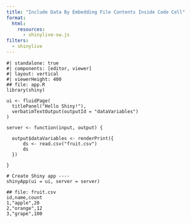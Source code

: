 ```yaml
---
title: "Include Data By Embedding File Contents Inside Code Cell"
format:
  html:
    resources: 
      - shinylive-sw.js
filters:
  - shinylive
---
```


```shinylive-r
#| standalone: true
#| components: [editor, viewer]
#| layout: vertical
#| viewerHeight: 400
## file: app.R
library(shiny)

ui <- fluidPage(
  titlePanel("Hello Shiny!"),
  verbatimTextOutput(outputId = "dataVariables")
)

server <- function(input, output) {

  output$dataVariables <- renderPrint({
      ds <- read.csv("fruit.csv")
      ds
  })

}

# Create Shiny app ----
shinyApp(ui = ui, server = server)

## file: fruit.csv
id,name,count
1,"apple",20
2,"orange",12
3,"grape",100
```


